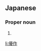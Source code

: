 ==Japanese==
{{ja-kanjitab|ゆう|さく}}

===Proper noun===
{{ja-pos|ゆうさく|proper}}

# {{given name|male|lang=ja|sort=ゆうさく}}

[[li:優作]]